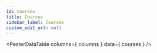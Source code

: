 ```yaml
---
id: courses
title: Courses
sidebar_label: Courses
custom_edit_url: null
---
```



<PesterDataTable
  columns={ columns }
  data={ courses }
/>

<PesterDataButton
  text="Suggest New Course"
  editUrl="https://github.com/pester/docs/blob/master/docs/additional-resources/courses.table.js"
/>
